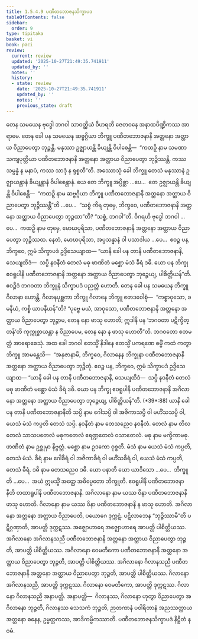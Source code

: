 ```yaml
---
title: 1.5.4.9 ပဏီတဘောဇနသိက္ခာပဒ
tableOfContents: false
sidebar:
  order: 9
type: tipitaka
basket: vi
book: paci
review:
  current: review
  updated: '2025-10-27T21:49:35.741911'
  updated_by: ''
  notes: ''
  history:
  - state: review
    date: '2025-10-27T21:49:35.741911'
    updated_by: ''
    notes: ''
    previous_state: draft
---
```



<ReviewStatus review={frontmatter.review} showDetails={true} />

<HypothesisAnnotation frontmatter={frontmatter} />

<DynamicBreadcrumb />

<Division number="257" book="paci" e="ch" v="2" p="118">

<Paragraph number="824" book="paci">
တေန သမယေန ဗုဒ္ဓေါ ဘဂဝါ သာဝတ္ထိယံ ဝိဟရတိ ဇေတဝနေ အနာထပိဏ္ဍိကဿ အာရာမေ. တေန ခေါ ပန သမယေန ဆဗ္ဗဂ္ဂိယာ ဘိက္ခူ ပဏီတဘောဇနာနိ အတ္တနော အတ္ထာယ ဝိညာပေတွာ ဘုဉ္ဇန္တိ. မနုဿာ ဥဇ္ဈာယန္တိ ခိယျန္တိ ဝိပါစေန္တိ—  “ကထဉှိ နာမ သမဏာ သကျပုတ္တိယာ ပဏီတဘောဇနာနိ အတ္တနော အတ္ထာယ ဝိညာပေတွာ ဘုဉ္ဇိဿန္တိ. ကဿ သမ္ပန္နံ န မနာပံ, ကဿ သာဒုံ န ရုစ္စတီ”တိ.
</Paragraph>

<Paragraph number="825" book="paci">
အဿောသုံ ခေါ ဘိက္ခူ တေသံ မနုဿာနံ ဥဇ္ဈာယန္တာနံ ခိယျန္တာနံ ဝိပါစေန္တာနံ. ယေ တေ ဘိက္ခူ အပ္ပိစ္ဆာ …ပေ…  တေ ဥဇ္ဈာယန္တိ ခိယျန္တိ ဝိပါစေန္တိ—  “ကထဉှိ နာမ ဆဗ္ဗဂ္ဂိယာ ဘိက္ခူ ပဏီတဘောဇနာနိ အတ္တနော အတ္ထာယ ဝိညာပေတွာ ဘုဉ္ဇိဿန္တီ”တိ …ပေ…  “သစ္စံ ကိရ တုမှေ, ဘိက္ခဝေ, ပဏီတဘောဇနာနိ အတ္တနော အတ္ထာယ ဝိညာပေတွာ ဘုဉ္ဇထာ”တိ? “သစ္စံ, ဘဂဝါ”တိ. ဝိဂရဟိ ဗုဒ္ဓေါ ဘဂဝါ …ပေ…  ကထဉှိ နာမ တုမှေ, မောဃပုရိသာ, ပဏီတဘောဇနာနိ အတ္တနော အတ္ထာယ ဝိညာပေတွာ ဘုဉ္ဇိဿထ. နေတံ, မောဃပုရိသာ, အပ္ပသန္နာနံ ဝါ ပသာဒါယ …ပေ…  ဧဝဉ္စ ပန, ဘိက္ခဝေ, ဣမံ သိက္ခာပဒံ ဥဒ္ဒိသေယျာထ—
</Paragraph>

<Paragraph number="826" book="paci">
<Emphasis>“ယာနိ ခေါ ပန တာနိ ပဏီတဘောဇနာနိ, သေယျထိဒံ—  သပ္ပိ နဝနီတံ တေလံ မဓု ဖာဏိတံ မစ္ဆော မံသံ ခီရံ ဒဓိ. ယော ပန ဘိက္ခု ဧဝရူပါနိ ပဏီတဘောဇနာနိ အတ္တနော အတ္ထာယ ဝိညာပေတွာ ဘုဉ္ဇေယျ, ပါစိတ္တိယန်”</Emphasis>တိ.
</Paragraph>

<Paragraph number="827" book="paci">
ဧဝဉ္စိဒံ ဘဂဝတာ ဘိက္ခူနံ သိက္ခာပဒံ ပညတ္တံ ဟောတိ.
</Paragraph>

</Division>
<Division number="258" book="paci" e="ch" v="2" p="118">

<Paragraph number="828" book="paci">
တေန ခေါ ပန သမယေန ဘိက္ခူ ဂိလာနာ ဟောန္တိ. ဂိလာနပုစ္ဆကာ ဘိက္ခူ ဂိလာနေ ဘိက္ခူ ဧတဒဝေါစုံ—  “ကစ္စာဝုသော, ခမနီယံ, ကစ္စိ ယာပနီယန်”တိ? “ပုဗ္ဗေ မယံ, အာဝုသော, ပဏီတဘောဇနာနိ အတ္တနော အတ္ထာယ ဝိညာပေတွာ ဘုဉ္ဇာမ, တေန နော ဖာသု ဟောတိ; ဣဒါနိ ပန ‘ဘဂဝတာ ပဋိက္ခိတ္တန်’တိ ကုက္ကုစ္စာယန္တာ န ဝိညာပေမ, တေန နော န ဖာသု ဟောတီ”တိ. ဘဂဝတော ဧတမတ္ထံ အာရောစေသုံ. အထ ခေါ ဘဂဝါ ဧတသ္မိံ နိဒါနေ ဧတသ္မိံ ပကရဏေ ဓမ္မိံ ကထံ ကတွာ ဘိက္ခူ အာမန္တေသိ—  “အနုဇာနာမိ, ဘိက္ခဝေ, ဂိလာနေန ဘိက္ခုနာ ပဏီတဘောဇနာနိ အတ္တနော အတ္ထာယ ဝိညာပေတွာ ဘုဉ္ဇိတုံ. ဧဝဉ္စ ပန, ဘိက္ခဝေ, ဣမံ သိက္ခာပဒံ ဥဒ္ဒိသေယျာထ—
</Paragraph>

</Division>
<Division number="259" book="paci" e="ch" v="2" p="119">

<Paragraph number="829" book="paci">
<Emphasis>“ယာနိ ခေါ ပန တာနိ ပဏီတဘောဇနာနိ, သေယျထိဒံ—  သပ္ပိ နဝနီတံ တေလံ မဓု ဖာဏိတံ မစ္ဆော မံသံ ခီရံ ဒဓိ. ယော ပန ဘိက္ခု ဧဝရူပါနိ ပဏီတဘောဇနာနိ အဂိလာနော အတ္တနော အတ္ထာယ ဝိညာပေတွာ ဘုဉ္ဇေယျ, ပါစိတ္တိယန်”</Emphasis>တိ. (*39*:<Emphasis>88</Emphasis>)
</Paragraph>

</Division>
<Division number="260" book="paci" e="ch" v="2" p="119">

<Paragraph number="830" book="paci">
<Emphasis>ယာနိ ခေါ ပန တာနိ ပဏီတဘောဇနာနီ</Emphasis>တိ <Emphasis>သပ္ပိ</Emphasis> နာမ ဂေါသပ္ပိ ဝါ အဇိကာသပ္ပိ ဝါ မဟိံသသပ္ပိ ဝါ, ယေသံ မံသံ ကပ္ပတိ တေသံ သပ္ပိ.
</Paragraph>

<Paragraph number="831" book="paci">
<Emphasis>နဝနီတံ</Emphasis> နာမ တေသညေဝ နဝနီတံ.
</Paragraph>

<Paragraph number="832" book="paci">
<Emphasis>တေလံ</Emphasis> နာမ တိလတေလံ သာသပတေလံ မဓုကတေလံ ဧရဏ္ဍတေလံ ဝသာတေလံ.
</Paragraph>

<Paragraph number="833" book="paci">
<Emphasis>မဓု</Emphasis> နာမ မက္ခိကာမဓု.
</Paragraph>

<Paragraph number="834" book="paci">
<Emphasis>ဖာဏိတံ</Emphasis> နာမ ဥစ္ဆုမှာ နိဗ္ဗတ္တံ.
</Paragraph>

<Paragraph number="835" book="paci">
<Emphasis>မစ္ဆော</Emphasis> နာမ ဥဒကော ဝုစ္စတိ.
</Paragraph>

<Paragraph number="836" book="paci">
<Emphasis>မံသံ</Emphasis> နာမ ယေသံ မံသံ ကပ္ပတိ, တေသံ မံသံ.
</Paragraph>

<Paragraph number="837" book="paci">
<Emphasis>ခီရံ</Emphasis> နာမ ဂေါခီရံ ဝါ အဇိကာခီရံ ဝါ မဟိံသခီရံ ဝါ, ယေသံ မံသံ ကပ္ပတိ, တေသံ ခီရံ.
</Paragraph>

<Paragraph number="838" book="paci">
<Emphasis>ဒဓိ</Emphasis> နာမ တေသညေဝ ဒဓိ.
</Paragraph>

<Paragraph number="839" book="paci">
<Emphasis>ယော ပနာ</Emphasis>တိ ယော ယာဒိသော …ပေ…  <Emphasis>ဘိက္ခူ</Emphasis>တိ …ပေ…  အယံ ဣမသ္မိံ အတ္ထေ အဓိပ္ပေတော ဘိက္ခူတိ.
</Paragraph>

<Paragraph number="840" book="paci">
<Emphasis>ဧဝရူပါနိ ပဏီတဘောဇနာနီ</Emphasis>တိ တထာရူပါနိ ပဏီတဘောဇနာနိ.
</Paragraph>

<Paragraph number="841" book="paci">
<Emphasis>အဂိလာနော</Emphasis> နာမ ယဿ ဝိနာ ပဏီတဘောဇနာနိ ဖာသု ဟောတိ.
</Paragraph>

<Paragraph number="842" book="paci">
<Emphasis>ဂိလာနော</Emphasis> နာမ ယဿ ဝိနာ ပဏီတဘောဇနာနိ န ဖာသု ဟောတိ.
</Paragraph>

<Paragraph number="843" book="paci">
အဂိလာနော အတ္တနော အတ္ထာယ ဝိညာပေတိ, ပယောဂေ ဒုက္ကဋံ. ပဋိလာဘေန “ဘုဉ္ဇိဿာမီ”တိ ပဋိဂ္ဂဏှာတိ, အာပတ္တိ ဒုက္ကဋဿ. အဇ္ဈောဟာရေ အဇ္ဈောဟာရေ အာပတ္တိ ပါစိတ္တိယဿ.
</Paragraph>

</Division>
<Division number="261" book="paci" e="ch" v="2" p="119">

<Paragraph number="844" book="paci">
အဂိလာနော အဂိလာနသညီ ပဏီတဘောဇနာနိ အတ္တနော အတ္ထာယ ဝိညာပေတွာ ဘုဉ္ဇတိ, အာပတ္တိ ပါစိတ္တိယဿ. အဂိလာနော ဝေမတိကော ပဏီတဘောဇနာနိ အတ္တနော အတ္ထာယ ဝိညာပေတွာ ဘုဉ္ဇတိ, အာပတ္တိ ပါစိတ္တိယဿ. အဂိလာနော ဂိလာနသညီ ပဏီတဘောဇနာနိ အတ္တနော အတ္ထာယ ဝိညာပေတွာ ဘုဉ္ဇတိ, အာပတ္တိ ပါစိတ္တိယဿ.
</Paragraph>

<Paragraph number="845" book="paci">
ဂိလာနော အဂိလာနသညီ, အာပတ္တိ ဒုက္ကဋဿ. ဂိလာနော ဝေမတိကော, အာပတ္တိ ဒုက္ကဋဿ. ဂိလာနော ဂိလာနသညီ အနာပတ္တိ.
</Paragraph>

</Division>
<Division number="262" book="paci" e="ch" v="2" p="120">

<Paragraph number="846" book="paci">
အနာပတ္တိ—  ဂိလာနဿ, ဂိလာနော ဟုတွာ ဝိညာပေတွာ အဂိလာနော ဘုဉ္ဇတိ, ဂိလာနဿ သေသကံ ဘုဉ္ဇတိ, ဉာတကာနံ ပဝါရိတာနံ အညဿတ္ထာယ အတ္တနော ဓနေန, ဥမ္မတ္တကဿ, အာဒိကမ္မိကဿာတိ.

</Paragraph>
</Division>

<Paragraph number="847" type="center" book="paci">
ပဏီတဘောဇနသိက္ခာပဒံ နိဋ္ဌိတံ နဝမံ.
</Paragraph>